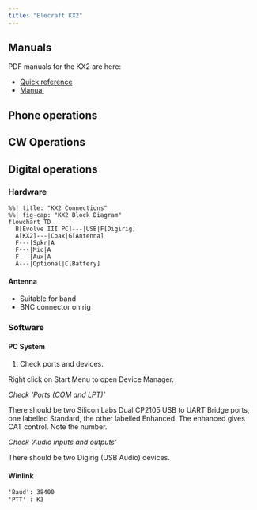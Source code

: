 ```yaml
---
title: "Elecraft KX2"
---
```


## Manuals

PDF manuals for the KX2 are here:

- [Quick reference](pdf/KX2-quick-ref2.pdf.pdf)
- [Manual](KX2-owners-man-B2.pdf.pdf)

## Phone operations

## CW Operations

## Digital operations

### Hardware

```mermaid
%%| title: "KX2 Connections"
%%| fig-cap: "KX2 Block Diagram"
flowchart TD
  B[Evolve III PC]---|USB|F[Digirig]
  A[KX2]---|Coax|G[Antenna]
  F---|Spkr|A
  F---|Mic|A
  F---|Aux|A
  A---|Optional|C[Battery]
```

#### Antenna

- Suitable for band
- BNC connector on rig

### Software

#### PC System

1. Check ports and devices.

Right click on Start Menu to open Device Manager.

*Check 'Ports (COM and LPT)'*

There should be two Silicon Labs Dual CP2105 USB to UART Bridge ports, one labelled Standard, the other labelled Enhanced. The enhanced gives CAT control. Note the number.

*Check 'Audio inputs and outputs'*

There should be two Digirig (USB Audio) devices.

#### Winlink

```default
'Baud': 38400
'PTT' : K3
```
